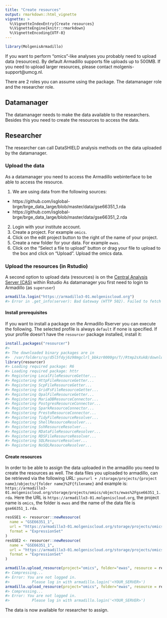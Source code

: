 ```yaml
---
title: "Create resources"
output: rmarkdown::html_vignette
vignette: >
  %\VignetteIndexEntry{Create resources}
  %\VignetteEngine{knitr::rmarkdown}
  %\VignetteEncoding{UTF-8}
---
```





```r
library(MolgenisArmadillo)
```

If you want to perform “omics”-like analyses you probably need to upload data (resources). By default Armadillo supports file uploads up to 500MB.
If you need to upload larger resources, please contact molgenis-support@umcg.nl.

There are 2 roles you can assume using the package. The datamanager role and the researcher role.

## Datamanager
The datamanager needs to make the data available to the researchers. Besides this you need to create the resources to access the data.

## Researcher
The researcher can call DataSHIELD analysis methods on the data uploaded by the datamanager.

### Upload the data
As a datamanager you need to access the Armadillo webinterface to be able to access the resource.

1. We are using data from the following sources:
  - https://github.com/isglobal-brge/brge_data_large/blob/master/data/gse66351_1.rda
  - https://github.com/isglobal-brge/brge_data_large/blob/master/data/gse66351_2.rda
2. Login with your institute account.
3. Create a project. For example `omics`.
4. Click on the edit project button to the right of the name of your project.
5. Create a new folder for your data. For example `ewas`.
6. Click on the "Select a file to upload" button or drag your file to upload to the box and click on "Upload". Upload the omics data.


### Upload the resources (in Rstudio)
A second option to upload data (resources) is on the [Central Analysis Server (CAS)](https://lifecycle.analysis.molgenis.org/) within Rstudio
As datamanager you first need to login to Armadillo (as `superuser`)



```r
armadillo.login("https://armadillo3-01.molgeniscloud.org")
#> Error in .get_info(server): Bad Gateway (HTTP 502). Failed to fetch server info.
```

#### Install prerequisites
If you want to install a package on the Armadillo Rserver you can execute the following. The selected profile is always `default` if none is specified. If your profile doesn't have the `resourcer` package installed, install it:


```r
install.packages("resourcer")
#> 
#> The downloaded binary packages are in
#> 	/var/folders/sy/d5l5fdyj6z98mgclrl_bbkzr0000gn/T//Rtmp2sXukB/downloaded_packages
library(resourcer)
#> Loading required package: R6
#> Loading required package: httr
#> Registering LocalFileResourceGetter...
#> Registering HttpFileResourceGetter...
#> Registering ScpFileResourceGetter...
#> Registering GridFsFileResourceGetter...
#> Registering OpalFileResourceGetter...
#> Registering MariaDBResourceConnector...
#> Registering PostgresResourceConnector...
#> Registering SparkResourceConnector...
#> Registering PrestoResourceConnector...
#> Registering TidyFileResourceResolver...
#> Registering ShellResourceResolver...
#> Registering SshResourceResolver...
#> Registering RDataFileResourceResolver...
#> Registering RDSFileResourceResolver...
#> Registering SQLResourceResolver...
#> Registering NoSQLResourceResolver...
```

#### Create resources
In order to be able to assign the data uploaded in the armadillo you need to create the resources as well.
The data files you uploaded to armadillo, can be retrieved via the following URL:
`yoururl + /storage/projects/{project name}/objects/{folder name}%2F{filename}` and example is:
`https://armadillo3-01.molgeniscloud.org/storage/projects/omics/objects/ewas%2Fgse66351_1.rda`. Here the URL is
`https://armadillo3-01.molgeniscloud.org`, the project name is `omics`, the folder is `ewas` and the name of the
data file is `gse66351_1.rda`.


```r
resGSE1 <- resourcer::newResource(
  name = "GSE66351_1",
  url = "https://armadillo3-01.molgeniscloud.org/storage/projects/omics/objects/ewas%2Fgse66351_1.rda",
  format = "ExpressionSet"
)
resGSE2 <- resourcer::newResource(
  name = "GSE66351_1",
  url = "https://armadillo3-01.molgeniscloud.org/storage/projects/omics/objects/ewas%2Fgse66351_1.rda",
  format = "ExpressionSet"
)

armadillo.upload_resource(project="omics", folder="ewas", resource = resGSE1, name = "GSE66351_1")
#> Compressing...
#> Error: You are not logged in.
#>          Please log in with armadillo.login('<YOUR_SERVER>')
armadillo.upload_resource(project="omics", folder="ewas", resource = resGSE2, name = "GSE66351_2")
#> Compressing...
#> Error: You are not logged in.
#>          Please log in with armadillo.login('<YOUR_SERVER>')
```

The data is now available for researcher to assign.

